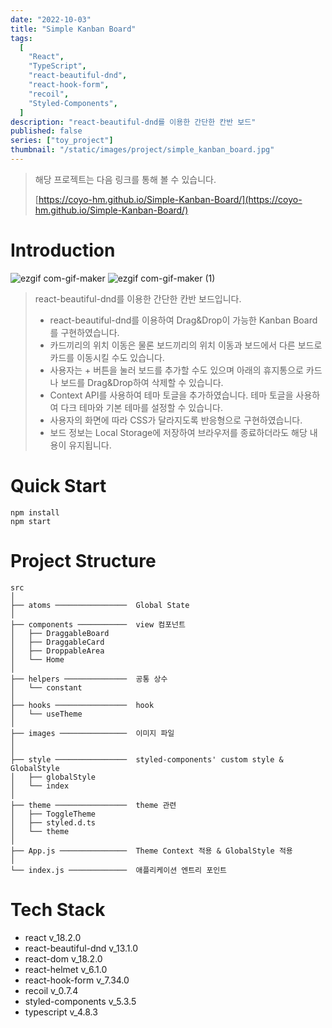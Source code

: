 ```yaml
---
date: "2022-10-03"
title: "Simple Kanban Board"
tags:
  [
    "React",
    "TypeScript",
    "react-beautiful-dnd",
    "react-hook-form",
    "recoil",
    "Styled-Components",
  ]
description: "react-beautiful-dnd를 이용한 간단한 칸반 보드"
published: false
series: ["toy_project"]
thumbnail: "/static/images/project/simple_kanban_board.jpg"
---
```


> 해당 프로젝트는 다음 링크를 통해 볼 수 있습니다.
>
> [https://coyo-hm.github.io/Simple-Kanban-Board/](https://coyo-hm.github.io/Simple-Kanban-Board/)

# Introduction

![ezgif com-gif-maker](https://user-images.githubusercontent.com/56423604/190454639-62c2abb5-359b-4e33-bc6a-fe45c2fcf3c1.gif)
![ezgif com-gif-maker (1)](https://user-images.githubusercontent.com/56423604/190454736-c55b9ec0-4d28-436e-bb20-7955f2828167.gif)

> react-beautiful-dnd를 이용한 간단한 칸반 보드입니다.
>
> - react-beautiful-dnd를 이용하여 Drag&Drop이 가능한 Kanban Board를 구현하였습니다.
> - 카드끼리의 위치 이동은 물론 보드끼리의 위치 이동과 보드에서 다른 보드로 카드를 이동시킬 수도 있습니다.
> - 사용자는 + 버튼을 눌러 보드를 추가할 수도 있으며 아래의 휴지통으로 카드나 보드를 Drag&Drop하여 삭제할 수 있습니다.
> - Context API를 사용하여 테마 토글을 추가하였습니다. 테마 토글을 사용하여 다크 테마와 기본 테마를 설정할 수 있습니다.
> - 사용자의 화면에 따라 CSS가 달라지도록 반응형으로 구현하였습니다.
> - 보드 정보는 Local Storage에 저장하여 브라우저를 종료하더라도 해당 내용이 유지됩니다.

# Quick Start

```shell
npm install
npm start
```

# Project Structure

```Plain text
src
│
├── atoms ────────────────  Global State
│
├── components ───────────  view 컴포넌트
│   ├── DraggableBoard
│   ├── DraggableCard
│   ├── DroppableArea
│   └── Home
│
├── helpers ──────────────  공통 상수
│   └── constant
│
├── hooks ────────────────  hook
│   └── useTheme
│
├── images ───────────────  이미지 파일
│
│
├── style ────────────────  styled-components' custom style & GlobalStyle
│   ├── globalStyle
│   └── index
│
├── theme ────────────────  theme 관련
│   ├── ToggleTheme
│   ├── styled.d.ts
│   └── theme
│
├── App.js ───────────────  Theme Context 적용 & GlobalStyle 적용
│
└── index.js ─────────────  애플리케이션 엔트리 포인트
```

# Tech Stack

- react v_18.2.0
- react-beautiful-dnd v_13.1.0
- react-dom v_18.2.0
- react-helmet v_6.1.0
- react-hook-form v_7.34.0
- recoil v_0.7.4
- styled-components v_5.3.5
- typescript v_4.8.3
